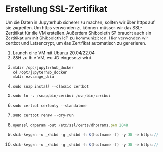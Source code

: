# Erstellung SSL-Zertifikat
Um die Daten in Jupyterhub sicherer zu machen, sollten wir über https auf sie zugreifen. 
Um https verwenden zu können, müssen wir das SSL-Zertifikat für die VM erstellen. 
Außerdem Shibboleth SP braucht auch ein Zertifikat um mit Shibboleth IdP zu kommunizieren.
Hier verwenden wir certbot und Letsencrypt, um das Zertifikat automatisch zu generieren. 
 
1.  Launch eine VM mit Ubuntu 20.04/22.04 
2.  SSH zu Ihre VM, wo JD eingesetzt wird. 
3.  ```js copy
    mkdir /opt/jupyterhub_docker
    cd /opt/jupyterhub_docker
    mkdir exchange_data
    ```
4.	```js copy
    sudo snap install --classic certbot
    ```
5.	```js copy
    sudo ln -s /snap/bin/certbot /usr/bin/certbot
    ```
6.	```js copy
    sudo certbot certonly --standalone
    ```
7.  ```js copy
    sudo certbot renew --dry-run
    ```
5.	```js copy
    openssl dhparam -out /etc/ssl/certs/dhparams.pem 2048
    ```
6.  ```js copy
    shib-keygen -u _shibd -g _shibd -h $(hostname -f) -y 30 -e https://$(hostname -f)/shibboleth -n sp-signing -f
    ```
7.  ```js copy
    shib-keygen -u _shibd -g _shibd -h $(hostname -f) -y 30 -e https://$(hostname -f)/shibboleth -n sp-encrypt -f
    ```
